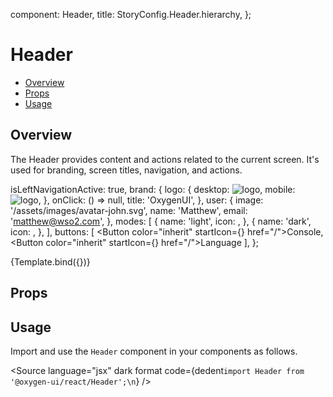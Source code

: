 
  component: Header,
  title: StoryConfig.Header.hierarchy,
};

<Meta title={meta.title} component={meta.component} />


# Header

- [Overview](#overview)
- [Props](#props)
- [Usage](#usage)

## Overview

The Header provides content and actions related to the current screen. It's used for branding, screen titles,
navigation, and actions.

  isLeftNavigationActive: true,
  brand: {
    logo: {
      desktop: <img src="/assets/images/oxygen-ui-logo-mini.svg" alt="logo" />,
      mobile: <img src="/assets/images/oxygen-ui-logo-mini.svg" alt="logo" />,
    },
    onClick: () => null,
    title: 'OxygenUI',
  },
  user: {
    image: '/assets/images/avatar-john.svg',
    name: 'Matthew',
    email: 'matthew@wso2.com',
  },
  modes: [
    {
      name: 'light',
      icon: <SunIcon />,
    },
    {
      name: 'dark',
      icon: <CrescentBrightIcon />,
    },
  ],
  buttons: [
    <Button color="inherit" startIcon={<LogsIcon />} href="/">Console</Button>,
    <Button color="inherit" startIcon={<LanguagesIcon />} href="/">Language</Button>
  ],
};

<Canvas>
  <Story
    name="Overview"
    parameters={withDesign('Header', 'Overview', {})}
    args={basicHeaderVariationOptions}
  >
    {Template.bind({})}
  </Story>
</Canvas>

## Props

<ArgsTable story="Overview" />

## Usage

Import and use the `Header` component in your components as follows.

<Source
  language="jsx"
  dark
  format
  code={dedent`import Header from '@oxygen-ui/react/Header';\n`}
/>
